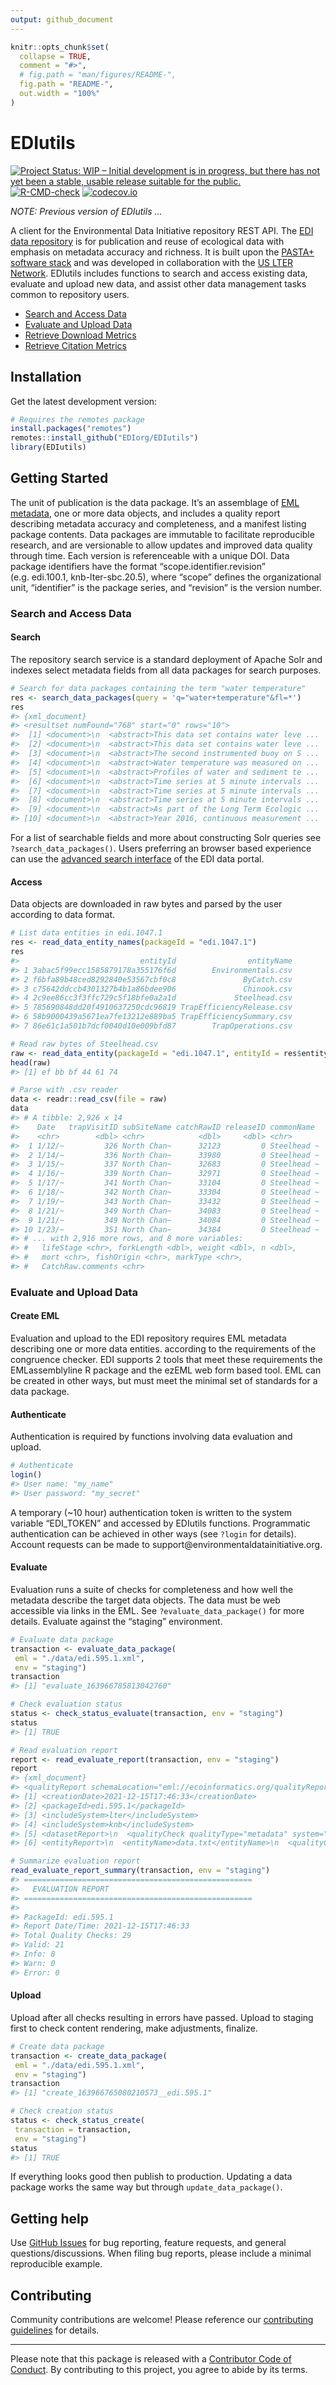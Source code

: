 ```yaml
---
output: github_document
---
```


<!-- README.md is generated from README.Rmd. Please edit that file -->

```r
knitr::opts_chunk$set(
  collapse = TRUE,
  comment = "#>",
  # fig.path = "man/figures/README-",
  fig.path = "README-",
  out.width = "100%"
)
```

# EDIutils

<!-- badges: start -->
[![Project Status: WIP – Initial development is in progress, but there has not yet been a stable, usable release suitable for the public.](https://www.repostatus.org/badges/latest/wip.svg)](https://www.repostatus.org/#wip)
[![R-CMD-check](https://github.com/EDIorg/EDIutils/workflows/R-CMD-check/badge.svg)](https://github.com/EDIorg/EDIutils/actions)
[![codecov.io](https://codecov.io/gh/EDIorg/EDIutils/branch/master/graph/badge.svg)](https://codecov.io/github/EDIorg/EDIutils?branch=master)
<!-- badges: end -->

_NOTE: Previous version of EDIutils ..._

A client for the Environmental Data Initiative repository REST API. The [EDI data repository](https://portal.edirepository.org/nis/home.jsp) is for publication and reuse of ecological data with emphasis on metadata accuracy and richness.  It is built upon the [PASTA+ software stack](https://pastaplus-core.readthedocs.io/en/latest/index.html#) and was developed in collaboration with the [US LTER Network](https://lternet.edu/). EDIutils includes functions to search and access existing data, evaluate and upload new data, and assist other data management tasks common to repository users.

- [Search and Access Data]()
- [Evaluate and Upload Data]()
- [Retrieve Download Metrics]()
- [Retrieve Citation Metrics]()

## Installation

Get the latest development version:
```r
# Requires the remotes package
install.packages("remotes")
remotes::install_github("EDIorg/EDIutils")
library(EDIutils)
```

## Getting Started

The unit of publication is the data package. It's an assemblage of [EML metadata](https://eml.ecoinformatics.org/), one or more data objects, and includes a quality report describing metadata accuracy and completeness, and a manifest listing package contents. Data packages are immutable to facilitate reproducible research, and are versionable to allow updates and improved data quality through time. Each version is referenceable with a unique DOI. Data package identifiers have the format "scope.identifier.revision" (e.g. edi.100.1, knb-lter-sbc.20.5), where "scope" defines the organizational unit, "identifier" is the package series, and "revision" is the version number.

### Search and Access Data

#### Search

The repository search service is a standard deployment of Apache Solr and indexes select metadata fields from all data packages for search purposes.

```r
# Search for data packages containing the term "water temperature"
res <- search_data_packages(query = 'q="water+temperature"&fl=*')
res
#> {xml_document}
#> <resultset numFound="768" start="0" rows="10">
#>  [1] <document>\n  <abstract>This data set contains water leve ...
#>  [2] <document>\n  <abstract>This data set contains water leve ...
#>  [3] <document>\n  <abstract>The second instrumented buoy on S ...
#>  [4] <document>\n  <abstract>Water temperature was measured on ...
#>  [5] <document>\n  <abstract>Profiles of water and sediment te ...
#>  [6] <document>\n  <abstract>Time series at 5 minute intervals ...
#>  [7] <document>\n  <abstract>Time series at 5 minute intervals ...
#>  [8] <document>\n  <abstract>Time series at 5 minute intervals ...
#>  [9] <document>\n  <abstract>As part of the Long Term Ecologic ...
#> [10] <document>\n  <abstract>Year 2016, continuous measurement ...
```

For a list of searchable fields and more about constructing Solr queries see `?search_data_packages()`. Users preferring an browser based experience can use the [advanced search interface](https://portal.edirepository.org/nis/advancedSearch.jsp) of the EDI data portal.

#### Access

Data objects are downloaded in raw bytes and parsed by the user according to data format.

```r
# List data entities in edi.1047.1
res <- read_data_entity_names(packageId = "edi.1047.1")
res
#>                           entityId                entityName
#> 1 3abac5f99ecc1585879178a355176f6d        Environmentals.csv
#> 2 f6bfa89b48ced8292840e53567cbf0c8               ByCatch.csv
#> 3 c75642ddccb4301327b4b1a86bdee906               Chinook.csv
#> 4 2c9ee86cc3f3ffc729c5f18bfe0a2a1d             Steelhead.csv
#> 5 785690848dd20f4910637250cdc96819 TrapEfficiencyRelease.csv
#> 6 58b9000439a5671ea7fe13212e889ba5 TrapEfficiencySummary.csv
#> 7 86e61c1a501b7dcf0040d10e009bfd87        TrapOperations.csv

# Read raw bytes of Steelhead.csv
raw <- read_data_entity(packageId = "edi.1047.1", entityId = res$entityId[4])
head(raw)
#> [1] ef bb bf 44 61 74

# Parse with .csv reader
data <- readr::read_csv(file = raw)
data
#> # A tibble: 2,926 x 14
#>    Date   trapVisitID subSiteName catchRawID releaseID commonName 
#>    <chr>        <dbl> <chr>            <dbl>     <dbl> <chr>      
#>  1 1/12/~         326 North Chan~      32123         0 Steelhead ~
#>  2 1/14/~         336 North Chan~      33980         0 Steelhead ~
#>  3 1/15/~         337 North Chan~      32683         0 Steelhead ~
#>  4 1/16/~         339 North Chan~      32971         0 Steelhead ~
#>  5 1/17/~         341 North Chan~      33104         0 Steelhead ~
#>  6 1/18/~         342 North Chan~      33304         0 Steelhead ~
#>  7 1/19/~         343 North Chan~      33432         0 Steelhead ~
#>  8 1/21/~         349 North Chan~      34083         0 Steelhead ~
#>  9 1/21/~         349 North Chan~      34084         0 Steelhead ~
#> 10 1/23/~         351 North Chan~      34384         0 Steelhead ~
#> # ... with 2,916 more rows, and 8 more variables:
#> #   lifeStage <chr>, forkLength <dbl>, weight <dbl>, n <dbl>,
#> #   mort <chr>, fishOrigin <chr>, markType <chr>,
#> #   CatchRaw.comments <chr>
```

### Evaluate and Upload Data

#### Create EML

Evaluation and upload to the EDI repository requires EML metadata describing one or more data entities. according to the requirements of the congruence checker. EDI supports 2 tools that meet these requirements the EMLassemblyline R package and the ezEML web form based tool. EML can be created in other ways, but must meet the minimal set of standards for a data package.

#### Authenticate

Authentication is required by functions involving data evaluation and upload.

```r
# Authenticate
login()
#> User name: "my_name"
#> User password: "my_secret"
```

A temporary (~10 hour) authentication token is written to the system variable "EDI_TOKEN" and accessed by EDIutils functions. Programmatic authentication can be achieved in other ways (see `?login` for details). Account requests can be made to support@environmentaldatainitiative.org.

#### Evaluate

Evaluation runs a suite of checks for completeness and how well the metadata describe the target data objects. The data must be web accessible via links in the EML. See `?evaluate_data_package()` for more details. Evaluate against the "staging" environment.

```r

# Evaluate data package
transaction <- evaluate_data_package(
 eml = "./data/edi.595.1.xml", 
 env = "staging")
transaction
#> [1] "evaluate_163966785813042760"

# Check evaluation status
status <- check_status_evaluate(transaction, env = "staging")
status
#> [1] TRUE

# Read evaluation report
report <- read_evaluate_report(transaction, env = "staging")
report
#> {xml_document}
#> <qualityReport schemaLocation="eml://ecoinformatics.org/qualityReport ...
#> [1] <creationDate>2021-12-15T17:46:33</creationDate>
#> [2] <packageId>edi.595.1</packageId>
#> [3] <includeSystem>lter</includeSystem>
#> [4] <includeSystem>knb</includeSystem>
#> [5] <datasetReport>\n  <qualityCheck qualityType="metadata" system=" ...
#> [6] <entityReport>\n  <entityName>data.txt</entityName>\n  <qualityC ...

# Summarize evaluation report
read_evaluate_report_summary(transaction, env = "staging")
#> ===================================================
#>   EVALUATION REPORT
#> ===================================================
#>   
#> PackageId: edi.595.1
#> Report Date/Time: 2021-12-15T17:46:33
#> Total Quality Checks: 29
#> Valid: 21
#> Info: 8
#> Warn: 0
#> Error: 0

```


#### Upload

Upload after all checks resulting in errors have passed. Upload to staging first to check content rendering, make adjustments, finalize.

```r
# Create data package
transaction <- create_data_package(
 eml = "./data/edi.595.1.xml", 
 env = "staging")
transaction
#> [1] "create_163966765080210573__edi.595.1"

# Check creation status
status <- check_status_create(
 transaction = transaction, 
 env = "staging")
status
#> [1] TRUE
```


If everything looks good then publish to production. Updating a data package works the same way but through `update_data_package()`.

## Getting help

Use [GitHub Issues](https://github.com/EDIorg/EDIutils/issues) for bug reporting, feature requests, and general questions/discussions. When filing bug reports, please include a minimal reproducible example.

## Contributing

Community contributions are welcome! Please reference our [contributing guidelines](https://github.com/EDIorg/EDIutils/blob/master/CONTRIBUTING.md) for details.

-----

Please note that this package is released with a [Contributor Code of Conduct](https://ropensci.org/code-of-conduct/). By contributing to this project, you agree to abide by its terms.